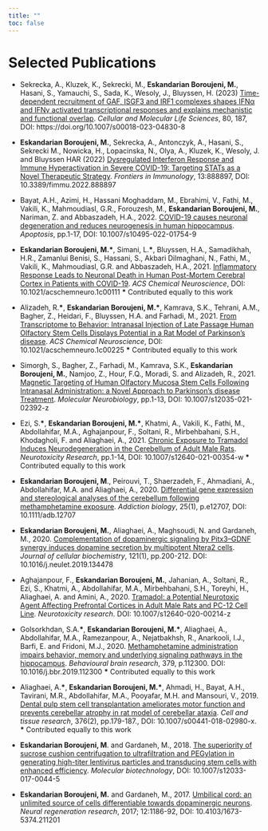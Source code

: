 ```yaml
---
title: ""
toc: false
---
```


# Selected Publications

-   Sekrecka, A., Kluzek, K., Sekrecki, M., **Eskandarian Boroujeni, M.**, Hasani, S., Yamauchi, S., Sada, K., Wesoly, J., Bluyssen, H. (2023) [Time-dependent recruitment of GAF, ISGF3 and IRF1 complexes shapes IFNα and IFNγ activated transcriptional responses and explains mechanistic and functional overlap](https://pubmed.ncbi.nlm.nih.gov/37347298/). *Cellular and Molecular Life Sciences*, 80, 187, DOI: https://doi.org/10.1007/s00018-023-04830-8

-   **Eskandarian Boroujeni, M.**, Sekrecka, A., Antonczyk, A., Hasani, S., Sekrecki M., Nowicka, H., Lopacinska, N., Olya, A., Kluzek, K., Wesoly, J. and Bluyssen HAR (2022) [Dysregulated Interferon Response and Immune Hyperactivation in Severe COVID-19: Targeting STATs as a Novel Therapeutic Strategy](https://www.ncbi.nlm.nih.gov/pmc/articles/PMC9156796/). *Frontiers in Immunology*, 13:888897, DOI: 10.3389/fimmu.2022.888897

-   Bayat, A.H., Azimi, H., Hassani Moghaddam, M., Ebrahimi, V., Fathi, M., Vakili, K., Mahmoudiasl, G.R., Forouzesh, M., **Eskandarian Boroujeni, M.**, Nariman, Z. and Abbaszadeh, H.A., 2022. [COVID-19 causes neuronal degeneration and reduces neurogenesis in human hippocampus](https://www.ncbi.nlm.nih.gov/pmc/articles/PMC9310365/). *Apoptosis*, pp.1-17, DOI: 10.1007/s10495-022-01754-9

-   **Eskandarian Boroujeni, M.\***, Simani, L.**\***, Bluyssen, H.A., Samadikhah, H.R., Zamanlui Benisi, S., Hassani, S., Akbari Dilmaghani, N., Fathi, M., Vakili, K., Mahmoudiasl, G.R. and Abbaszadeh, H.A., 2021. [Inflammatory Response Leads to Neuronal Death in Human Post-Mortem Cerebral Cortex in Patients with COVID-19](https://www.ncbi.nlm.nih.gov/pmc/articles/PMC8204755/). *ACS Chemical Neuroscience*, DOI: 10.1021/acschemneuro.1c00111 **\*** Contributed equally to this work

-   Alizadeh, R.**\***, **Eskandarian Boroujeni, M.\***, Kamrava, S.K., Tehrani, A.M., Bagher, Z., Heidari, F., Bluyssen, H.A. and Farhadi, M., 2021. [From Transcriptome to Behavior: Intranasal Injection of Late Passage Human Olfactory Stem Cells Displays Potential in a Rat Model of Parkinson's disease](https://pubs.acs.org/doi/10.1021/acschemneuro.1c00225). *ACS Chemical Neuroscience*, DOI: 10.1021/acschemneuro.1c00225 **\*** Contributed equally to this work

-   Simorgh, S., Bagher, Z., Farhadi, M., Kamrava, S.K., **Eskandarian Boroujeni, M.**, Namjoo, Z., Hour, F.Q., Moradi, S. and Alizadeh, R., 2021. [Magnetic Targeting of Human Olfactory Mucosa Stem Cells Following Intranasal Administration: a Novel Approach to Parkinson's disease Treatment](https://link.springer.com/article/10.1007/s12035-021-02392-z). *Molecular Neurobiology*, pp.1-13, DOI: 10.1007/s12035-021-02392-z

-   Ezi, S.**\***, **Eskandarian Boroujeni, M.\***, Khatmi, A., Vakili, K., Fathi, M., Abdollahifar, M.A., Aghajanpour, F., Soltani, R., Mirbehbahani, S.H., Khodagholi, F. and Aliaghaei, A., 2021. [Chronic Exposure to Tramadol Induces Neurodegeneration in the Cerebellum of Adult Male Rats](https://link.springer.com/article/10.1007/s12640-021-00354-w). *Neurotoxicity Research*, pp.1-14, DOI: 10.1007/s12640-021-00354-w **\*** Contributed equally to this work

-   **Eskandarian Boroujeni, M**., Peirouvi, T., Shaerzadeh, F., Ahmadiani, A., Abdollahifar, M.A. and Aliaghaei, A., 2020. [Differential gene expression and stereological analyses of the cerebellum following methamphetamine exposure](https://onlinelibrary.wiley.com/doi/10.1111/adb.12707). *Addiction biology*, 25(1), p.e12707, DOI: 10.1111/adb.12707

-   **Eskandarian Boroujeni, M.**, Aliaghaei, A., Maghsoudi, N. and Gardaneh, M., 2020. [Complementation of dopaminergic signaling by Pitx3--GDNF synergy induces dopamine secretion by multipotent Ntera2 cells](https://pubmed.ncbi.nlm.nih.gov/31310388/). *Journal of cellular biochemistry*, 121(1), pp.200-212. DOI: 10.1016/j.neulet.2019.134478

-   Aghajanpour, F., **Eskandarian Boroujeni, M.**, Jahanian, A., Soltani, R., Ezi, S., Khatmi, A., Abdollahifar, M.A., Mirbehbahani, S.H., Toreyhi, H., Aliaghaei, A. and Amini, A., 2020. [Tramadol: a Potential Neurotoxic Agent Affecting Prefrontal Cortices in Adult Male Rats and PC-12 Cell Line](https://link.springer.com/article/10.1007/s12640-020-00214-z). *Neurotoxicity research*. DOI: 10.1007/s12640-020-00214-z

-   Golsorkhdan, S.A.**\***, **Eskandarian Boroujeni, M.\***, Aliaghaei, A., Abdollahifar, M.A., Ramezanpour, A., Nejatbakhsh, R., Anarkooli, I.J., Barfi, E. and Fridoni, M.J., 2020. [Methamphetamine administration impairs behavior, memory and underlying signaling pathways in the hippocampus](https://linkinghub.elsevier.com/retrieve/pii/S0166-4328(19)31295-1). *Behavioural brain research*, 379, p.112300. DOI: 10.1016/j.bbr.2019.112300 **\*** Contributed equally to this work

-   Aliaghaei, A.**\***, **Eskandarian Boroujeni, M.\***, Ahmadi, H., Bayat, A.H., Tavirani, M.R., Abdollahifar, M.A., Pooyafar, M.H. and Mansouri, V., 2019. [Dental pulp stem cell transplantation ameliorates motor function and prevents cerebellar atrophy in rat model of cerebellar ataxia](https://link.springer.com/article/10.1007/s00441-018-02980-x). *Cell and tissue research*, 376(2), pp.179-187., DOI: 10.1007/s00441-018-02980-x. **\*** Contributed equally to this work

-   **Eskandarian Boroujeni, M**. and Gardaneh, M., 2018. [The superiority of sucrose cushion centrifugation to ultrafiltration and PEGylation in generating high-titer lentivirus particles and transducing stem cells with enhanced efficiency](https://pubmed.ncbi.nlm.nih.gov/29322302/). *Molecular biotechnology*, DOI: 10.1007/s12033-017-0044-5

-   **Eskandarian Boroujeni, M.** and Gardaneh, M., 2017. [Umbilical cord: an unlimited source of cells differentiable towards dopaminergic neurons](https://www.ncbi.nlm.nih.gov/pmc/articles/PMC5558501/). *Neural regeneration research*, 2017; 12:1186-92, DOI: 10.4103/1673-5374.211201
